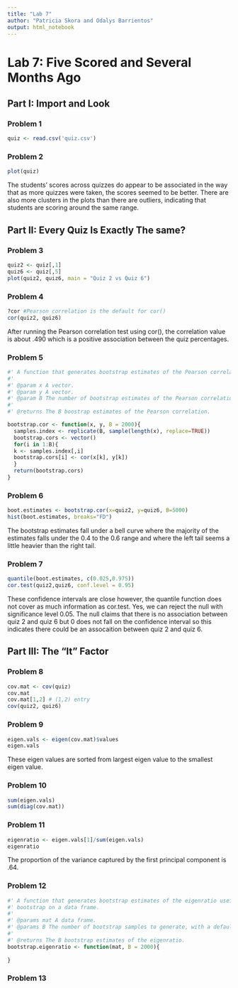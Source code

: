 ```yaml
---
title: "Lab 7"
author: "Patricia Skora and Odalys Barrientos"
output: html_notebook
---
```


# Lab 7: Five Scored and Several Months Ago

## Part I: Import and Look
### Problem 1
```r
quiz <- read.csv('quiz.csv')
```

### Problem 2
```r
plot(quiz)
```
The students' scores across quizzes do appear to be associated in the way that as more quizzes were taken, the scores seemed to be better. There are also more clusters in the plots than there are outliers, indicating that students are scoring around the same range.

## Part II: Every Quiz Is Exactly The same?
### Problem 3
```r
quiz2 <- quiz[,1]
quiz6 <- quiz[,5]
plot(quiz2, quiz6, main = "Quiz 2 vs Quiz 6")
```

### Problem 4
```r
?cor #Pearson correlation is the default for cor()
cor(quiz2, quiz6)
```
After running the Pearson correlation test using cor(), the correlation value is about .490 which is a positive association between the quiz percentages.

### Problem 5
```r
#' A function that generates bootstrap estimates of the Pearson correlation between two vectors.
#'
#' @param x A vector.
#' @param y A vector.
#' @param B The number of bootstrap estimates of the Pearson correlation with a default value of 2000.
#'
#' @returns The B boostrap estimates of the Pearson correlation.

bootstrap.cor <- function(x, y, B = 2000){
  samples.index <- replicate(B, sample(length(x), replace=TRUE))
  bootstrap.cors <- vector()
  for(i in 1:B){
  k <- samples.index[,i]
  bootstrap.cors[i] <- cor(x[k], y[k])
  }
  return(bootstrap.cors)
}

```

### Problem 6
```r
boot.estimates <- bootstrap.cor(x=quiz2, y=quiz6, B=5000)
hist(boot.estimates, breaks="FD")
```
The bootstrap estimates fall under a bell curve where the majority of the estimates falls under the 0.4 to the 0.6 range and where the left tail seems a little heavier than the right tail. 

### Problem 7
```r
quantile(boot.estimates, c(0.025,0.975))
cor.test(quiz2,quiz6, conf.level = 0.95)
```
These confidence intervals are close however, the quantile function does not cover as much information as cor.test. Yes, we can reject the null with significance level 0.05. The null claims that there is no association between quiz 2 and quiz 6 but 0 does not fall on the confidence interval so this indicates there could be an assocaition between quiz 2 and quiz 6. 

## Part III: The "It" Factor
### Problem 8
```r
cov.mat <- cov(quiz)
cov.mat
cov.mat[1,2] # (1,2) entry
cov(quiz2, quiz6) 
```

### Problem 9
```r
eigen.vals <- eigen(cov.mat)$values
eigen.vals
```
These eigen values are sorted from largest eigen value to the smallest eigen value. 

### Problem 10
```r
sum(eigen.vals) 
sum(diag(cov.mat))
```

### Problem 11 
```r
eigenratio <- eigen.vals[1]/sum(eigen.vals)
eigenratio
```
The proportion of the variance captured by the first principal component is .64.

### Problem 12
```r
#' A function that generates bootstrap estimates of the eigenratio useing the case resampling
#' bootstrap on a data frame.
#' 
#' @params mat A data frame.
#' @params B The number of bootstrap samples to generate, with a default value of 2000.
#'
#' @returns The B bootstrap estimates of the eigenratio.
bootstrap.eigenratio <- function(mat, B = 2000){
  
}
```

### Problem 13
```r

```

